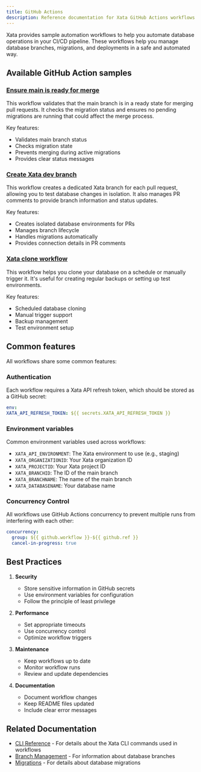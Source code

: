 ```yaml
---
title: GitHub Actions
description: Reference documentation for Xata GitHub Actions workflows
---
```


Xata provides sample automation workflows to help you automate database operations in your CI/CD pipeline. These workflows help you manage database branches, migrations, and deployments in a safe and automated way.

## Available GitHub Action samples

### [Ensure main is ready for merge](./github-actions/check)

This workflow validates that the main branch is in a ready state for merging pull requests. It checks the migration status and ensures no pending migrations are running that could affect the merge process.

Key features:
- Validates main branch status
- Checks migration state
- Prevents merging during active migrations
- Provides clear status messages

### [Create Xata dev branch](./github-actions/pr)

This workflow creates a dedicated Xata branch for each pull request, allowing you to test database changes in isolation. It also manages PR comments to provide branch information and status updates.

Key features:
- Creates isolated database environments for PRs
- Manages branch lifecycle
- Handles migrations automatically
- Provides connection details in PR comments

### [Xata clone workflow](./github-actions/clone)

This workflow helps you clone your database on a schedule or manually trigger it. It's useful for creating regular backups or setting up test environments.

Key features:
- Scheduled database cloning
- Manual trigger support
- Backup management
- Test environment setup

## Common features

All workflows share some common features:

### Authentication

Each workflow requires a Xata API refresh token, which should be stored as a GitHub secret:

```yaml
env:
XATA_API_REFRESH_TOKEN: ${{ secrets.XATA_API_REFRESH_TOKEN }}
```

### Environment variables

Common environment variables used across workflows:

- `XATA_API_ENVIRONMENT`: The Xata environment to use (e.g., staging)
- `XATA_ORGANIZATIONID`: Your Xata organization ID
- `XATA_PROJECTID`: Your Xata project ID
- `XATA_BRANCHID`: The ID of the main branch
- `XATA_BRANCHNAME`: The name of the main branch
- `XATA_DATABASENAME`: Your database name

### Concurrency Control

All workflows use GitHub Actions concurrency to prevent multiple runs from interfering with each other:

```yaml
concurrency:
  group: ${{ github.workflow }}-${{ github.ref }}
  cancel-in-progress: true
```

## Best Practices

1. **Security**
   - Store sensitive information in GitHub secrets
   - Use environment variables for configuration
   - Follow the principle of least privilege

2. **Performance**
   - Set appropriate timeouts
   - Use concurrency control
   - Optimize workflow triggers

3. **Maintenance**
   - Keep workflows up to date
   - Monitor workflow runs
   - Review and update dependencies

4. **Documentation**
   - Document workflow changes
   - Keep README files updated
   - Include clear error messages

## Related Documentation

- [CLI Reference](../cli.mdx) - For details about the Xata CLI commands used in workflows
- [Branch Management](../cli/branch.mdx) - For information about database branches
- [Migrations](../cli/roll.mdx) - For details about database migrations 